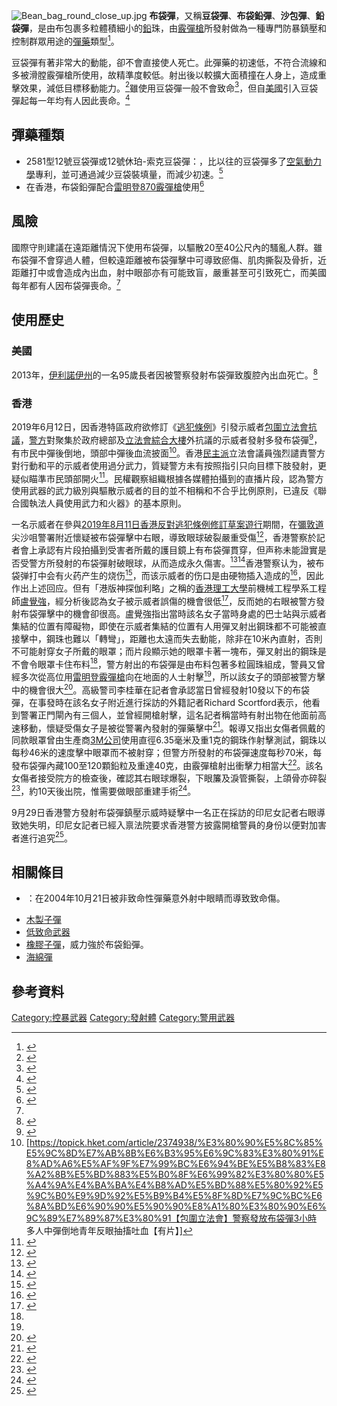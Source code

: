 [[File:Bean_bag_round_close_up.jpg|thumb]]
'''布袋彈'''，又稱'''豆袋彈'''、'''布袋鉛彈'''、'''沙包彈'''、'''鉛袋彈'''，是由布包裹多粒體積細小的[[鉛|鉛]]珠，由[[霰彈槍|霰彈槍]]所發射做為一種專門防暴鎮壓和控制群眾用途的[[彈藥|彈藥]]類型<ref>{{cite web|url=https://www.thenewslens.com/article/120667|title=香港警方鎮壓反送中抗爭用的「豆袋彈」是什麼彈藥？|date=2019-06-13|publisher=關鍵評論|accessdate=2019-06-13|archive-date=2019-06-13|archive-url=https://web.archive.org/web/20190613061948/https://www.thenewslens.com/article/120667|dead-url=no}}</ref>。

豆袋彈有著非常大的動能，卻不會直接使人死亡。此彈藥的初速低，不符合流線和多被滑膛霰彈槍所使用，故精準度較低。射出後以較擴大面積撞在人身上，造成重擊效果，減低目標移動能力。<ref>{{Cite web |url=https://hk.news.appledaily.com/breaking/realtime/article/20190612/59707251 |title=【引渡惡法】警催淚彈 橡膠子彈 布袋彈 胡椒彈齊發 2小時清場 |accessdate=2019-06-13 |archive-date=2020-05-09 |archive-url=https://web.archive.org/web/20200509085158/https://hk.news.appledaily.com/breaking/realtime/article/20190612/59707251 |dead-url=no }}</ref>雖使用豆袋彈一般不會致命<ref>{{cite web |url=https://udn.com/news/story/7331/3868077 |title=港警使用的豆袋彈多可怕？常用於鎮壓防暴 可致重傷 |date=2019-06-12 |publisher=聯合新聞網 |accessdate=2019-06-13 |archive-date=2019-06-12 |archive-url=https://web.archive.org/web/20190612141903/https://udn.com/news/story/7331/3868077 |dead-url=no }}</ref>，但自[[美國|美國]]引入豆袋彈起每一年均有人因此喪命。<ref name="ncjrs1">{{cite web |url=http://www.ncjrs.gov/pdffiles1/nij/206089.pdf |title=Impact Munitions Use: Types, Targets, Effects |first1=Ken |last1=Hubbs |first2=David |last2=Klinger |date=October 2004 |format=[[Portable_Document_Format|PDF]] |publisher=National Institute of Justice, United States Department of Justice |accessdate=25 March 2011 |archive-date=2019-08-15 |archive-url=https://web.archive.org/web/20190815080222/https://www.ncjrs.gov/pdffiles1/nij/206089.pdf |dead-url=no }}</ref>

==彈藥種類==
* 2581型12號豆袋彈或12號休珀-索克豆袋彈：{{來源請求|為[[CTS公司|CTS公司]]所研發}}，比以往的豆袋彈多了[[空氣動力學|空氣動力學]]專利，並可通過減少豆袋裝填量，而減少初速。<ref>{{cite web |url=https://blog.xuite.net/billing.wen/lovetraining/53538822-%E9%9D%9E%E8%87%B4%E5%91%BD%E6%AD%A6%E5%99%A8 |title=非致命武器_豆袋槍 |date=2011-11-04 |publisher=李海的常訓課 |accessdate=2019-06-13 |archive-date=2019-12-20 |archive-url=https://web.archive.org/web/20191220034040/https://blog.xuite.net/billing.wen/lovetraining/53538822-%E9%9D%9E%E8%87%B4%E5%91%BD%E6%AD%A6%E5%99%A8 |dead-url=no }}</ref>
* 在香港，布袋鉛彈配合[[雷明登870霰彈槍|雷明登870霰彈槍]]使用<ref>{{Cite news |url= http://www.inmediahk.net/node/1026759 |title= 防暴警察武器配套全解構 |work= [[香港獨立媒體|香港獨立媒體]] |date= 2014-10-02 |accessdate= 2019-06-14 |archive-date= 2017-08-27 |archive-url= https://web.archive.org/web/20170827172027/http://www.inmediahk.net/node/1026759 |dead-url= no }}</ref>

==風險==
國際守則建議在遠距離情況下使用布袋彈，以驅散20至40公尺內的騷亂人群。雖布袋彈不會穿過人體，但較遠距離被布袋彈擊中可導致瘀傷、肌肉撕裂及骨折，近距離打中或會造成內出血，射中眼部亦有可能致盲，嚴重甚至可引致死亡，而美國每年都有人因布袋彈喪命。<ref name="ncjrs1"/>

==使用歷史==
===美國===
2013年，[[伊利諾伊州|伊利諾伊州]]{{link-en|森林公園 (伊利諾伊州)|Park Forest, Illinois|森林公園}}的一名95歲長者因被警察發射布袋彈致腹腔內出血死亡。<ref>{{cite news | url = http://www.chicagotribune.com/news/local/breaking/chi-autopsy-bean-bag-rounds-fired-by-police-killed-park-forest-man-95-20130728,0,5356856.story |title = Autopsy: Bean bag rounds fired by police killed Park Forest man, 95 | archive-url=https://web.archive.org/web/20130901032417/http://www.chicagotribune.com/news/local/breaking/chi-autopsy-bean-bag-rounds-fired-by-police-killed-park-forest-man-95-20130728,0,5356856.story |archive-date=2013-09-01 | dead-url = yes | newspaper = Chicago Tribune | date = July 28, 2013}}</ref>

===香港===
2019年6月12日，因香港特區政府欲修訂《[[逃犯條例|逃犯條例]]》引發示威者[[2019年6月12日香港反對逃犯條例修訂草案佔領行動|包圍立法會抗議]]，[[香港警察|警方]]對聚集於政府總部及[[立法會綜合大樓|立法會綜合大樓]]外抗議的示威者發射多發布袋彈<ref>{{youtube|hfak7SPWOvY|逃犯條例二讀 (12/6) - 示威者攻入示威區警發射布袋彈}}</ref>，有市民中彈後倒地，頭部中彈後血流披面<ref>[https://topick.hket.com/article/2374938/%E3%80%90%E5%8C%85%E5%9C%8D%E7%AB%8B%E6%B3%95%E6%9C%83%E3%80%91%E8%AD%A6%E5%AF%9F%E7%99%BC%E6%94%BE%E5%B8%83%E8%A2%8B%E5%BD%883%E5%B0%8F%E6%99%82%E3%80%80%E5%A4%9A%E4%BA%BA%E4%B8%AD%E5%BD%88%E5%80%92%E5%9C%B0%E9%9D%92%E5%B9%B4%E5%8F%8D%E7%9C%BC%E6%8A%BD%E6%90%90%E5%90%90%E8%A1%80%E3%80%90%E6%9C%89%E7%89%87%E3%80%91【包圍立法會】警察發放布袋彈3小時　多人中彈倒地青年反眼抽搐吐血【有片】]</ref>。香港[[民主派_(香港)|民主派]]立法會議員強烈譴責警方對行動和平的示威者使用過分武力，質疑警方未有按照指引只向目標下肢發射，更疑似瞄準市民頭部開火<ref>{{Cite web |url=https://hk.news.appledaily.com/local/daily/article/20190613/20702862 |title=警違法用武　多人頭中彈 |accessdate=2019-06-13 |archive-date=2019-06-16 |archive-url=https://web.archive.org/web/20190616194955/https://hk.news.appledaily.com/local/daily/article/20190613/20702862 |dead-url=no }}</ref>。民權觀察組織根據各媒體拍攝到的直播片段，認為警方使用武器的武力級別與驅散示威者的目的並不相稱和不合乎比例原則，已違反《聯合國執法人員使用武力和火器》的基本原則。

一名示威者在參與[[2019年8月11日香港反對逃犯條例修訂草案遊行|2019年8月11日香港反對逃犯條例修訂草案遊行]]期間，在[[彌敦道|彌敦道]]尖沙咀警署附近懷疑被布袋彈擊中右眼，導致眼球破裂嚴重受傷<ref>{{cite news |title=【 8.11 尖沙咀】疑布袋彈打穿眼罩　女子血流如注送院　據報右眼球爆裂 |url=https://www.thestandnews.com/politics/8-11-%E5%B0%96%E6%B2%99%E5%92%80-%E7%96%91%E5%B8%83%E8%A2%8B%E5%BD%88%E6%89%93%E7%A9%BF%E7%9C%BC%E7%BD%A9-%E5%A5%B3%E5%AD%90%E8%A1%80%E6%B5%81%E5%A6%82%E6%B3%A8%E9%80%81%E9%99%A2/ |accessdate=2019-08-12 |publisher=立場新聞 |date=2019-08-11 |archive-date=2019-08-11 |archive-url=https://web.archive.org/web/20190811231546/https://thestandnews.com/politics/8-11-%E5%B0%96%E6%B2%99%E5%92%80-%E7%96%91%E5%B8%83%E8%A2%8B%E5%BD%88%E6%89%93%E7%A9%BF%E7%9C%BC%E7%BD%A9-%E5%A5%B3%E5%AD%90%E8%A1%80%E6%B5%81%E5%A6%82%E6%B3%A8%E9%80%81%E9%99%A2/ |dead-url=no }}</ref>，香港警察於記者會上承認有片段拍攝到受害者所戴的護目鏡上有布袋彈貫穿，但声称未能證實是否受警方所發射的布袋彈射破眼球，从而造成永久傷害。<ref>{{Cite web |url=https://hk.news.appledaily.com/local/realtime/article/20190612/59708793 |title=人權組織質疑警濫用武力涉違國際法 |accessdate=2019-06-13 |archive-date=2019-06-13 |archive-url=https://web.archive.org/web/20190613130819/https://hk.news.appledaily.com/local/realtime/article/20190612/59708793 |dead-url=no }}</ref><ref>{{Cite web |url=https://www.facebook.com/AmnestyHK/photos/%E8%81%AF%E5%90%88%E5%9C%8B%E5%9F%B7%E6%B3%95%E4%BA%BA%E5%93%A1%E4%BD%BF%E7%94%A8%E6%AD%A6%E5%8A%9B%E5%92%8C%E7%81%AB%E5%99%A8%E7%9A%84%E5%9F%BA%E6%9C%AC%E5%8E%9F%E5%89%87%E7%AC%AC13%E6%A2%9D%E8%A8%82%E6%98%8E%E5%9C%A8%E9%A9%85%E6%95%A3%E9%9D%9E%E6%B3%95%E8%80%8C%E9%9D%9E%E6%9A%B4%E5%8A%9B%E7%9A%84%E9%9B%86%E6%9C%83%E6%99%82%E5%9F%B7%E6%B3%95%E4%BA%BA%E5%93%A1%E6%87%89%E9%81%BF%E5%85%8D%E4%BD%BF%E7%94%A8%E6%AD%A6%E5%8A%9B%E6%88%96%E5%9C%A8%E5%AF%A6%E9%9A%9B%E7%84%A1%E6%B3%95%E9%81%BF%E5%85%8D%E6%99%82%E6%87%89%E5%B0%87%E4%BD%BF%E7%94%A8%E6%AD%A6%E5%8A%9B%E9%99%90%E5%88%B6%E5%88%B0%E5%BF%85%E8%A6%81%E7%9A%84%E6%9C%80%E4%BD%8E%E9%99%90%E5%BA%A6%E5%9C%96%E7%82%BA%E4%B8%80%E8%A1%8C%E5%8B%95%E8%80%85/10152659398566273/ |title=國際特赦組織香港分會 Amnesty International Hong Kong Facebook |accessdate=2019-06-13 |archive-date=2019-09-22 |archive-url=https://web.archive.org/web/20190922060715/https://www.facebook.com/AmnestyHK/photos/%25E8%2581%25AF%25E5%2590%2588%25E5%259C%258B%25E5%259F%25B7%25E6%25B3%2595%25E4%25BA%25BA%25E5%2593%25A1%25E4%25BD%25BF%25E7%2594%25A8%25E6%25AD%25A6%25E5%258A%259B%25E5%2592%258C%25E7%2581%25AB%25E5%2599%25A8%25E7%259A%2584%25E5%259F%25BA%25E6%259C%25AC%25E5%258E%259F%25E5%2589%2587%25E7%25AC%25AC13%25E6%25A2%259D%25E8%25A8%2582%25E6%2598%258E%25E5%259C%25A8%25E9%25A9%2585%25E6%2595%25A3%25E9%259D%259E%25E6%25B3%2595%25E8%2580%258C%25E9%259D%259E%25E6%259A%25B4%25E5%258A%259B%25E7%259A%2584%25E9%259B%2586%25E6%259C%2583%25E6%2599%2582%25E5%259F%25B7%25E6%25B3%2595%25E4%25BA%25BA%25E5%2593%25A1%25E6%2587%2589%25E9%2581%25BF%25E5%2585%258D%25E4%25BD%25BF%25E7%2594%25A8%25E6%25AD%25A6%25E5%258A%259B%25E6%2588%2596%25E5%259C%25A8%25E5%25AF%25A6%25E9%259A%259B%25E7%2584%25A1%25E6%25B3%2595%25E9%2581%25BF%25E5%2585%258D%25E6%2599%2582%25E6%2587%2589%25E5%25B0%2587%25E4%25BD%25BF%25E7%2594%25A8%25E6%25AD%25A6%25E5%258A%259B%25E9%2599%2590%25E5%2588%25B6%25E5%2588%25B0%25E5%25BF%2585%25E8%25A6%2581%25E7%259A%2584%25E6%259C%2580%25E4%25BD%258E%25E9%2599%2590%25E5%25BA%25A6%25E5%259C%2596%25E7%2582%25BA%25E4%25B8%2580%25E8%25A1%258C%25E5%258B%2595%25E8%2580%2585/10152659398566273/ |dead-url=no }}</ref>香港警察认为，被布袋弹打中会有火药产生的烧伤<ref>{{cite journal |last1=Chan |first1=JTS |last2=Yeung |first2=RSD |title=A Study on Police bean Bag Injuries in a Pork Model |journal=Hong Kong Journal of Emergency Medicine |date=2003-04-01 |volume=10 |issue=2 |pages=124–129 |doi=10.1177/102490790301000210 |url=https://journals.sagepub.com/doi/abs/10.1177/102490790301000210 |language=en |issn=1024-9079 |access-date=2019-08-13 |archive-date=2019-08-13 |archive-url=https://web.archive.org/web/20190813111831/https://journals.sagepub.com/doi/abs/10.1177/102490790301000210 |dead-url=no }}</ref>，而该示威者的伤口是由硬物插入造成的<ref>{{cite web  |title=香港警方：无证据显示女示威者被“打爆眼球”是警方所为 |url=http://china.huanqiu.com/gangao/2019-08/15288864.html?agt=15422 |publisher=环球时报-环球网}}</ref>，因此作出上述回应。但有「港版神探伽利略」之稱的[[香港理工大學|香港理工大學]]前機械工程學系工程師[[盧覺強|盧覺強]]，經分析後認為女子被示威者誤傷的機會很低<ref name="am730-2019-08-13">{{cite news |title=女子疑中彈爆眼　盧覺強：示威者誤傷可能性不大 |url=https://www.am730.com.hk/news/%E6%96%B0%E8%81%9E/%E3%80%90%E7%A5%9E%E6%8E%A2%E6%8B%86%E8%A7%A3%E3%80%91%E5%A5%B3%E5%AD%90%E7%96%91%E4%B8%AD%E5%BD%88%E7%88%86%E7%9C%BC%E3%80%80%E7%9B%A7%E8%A6%BA%E5%BC%B7%EF%BC%9A%E7%A4%BA%E5%A8%81%E8%80%85%E8%AA%A4%E5%82%B7%E5%8F%AF%E8%83%BD%E6%80%A7%E4%B8%8D%E5%A4%A7-184507 |accessdate=2019-08-16 |work=AM730 |date=2019-08-13 |archive-date=2019-09-15 |archive-url=https://web.archive.org/web/20190915074303/https://www.am730.com.hk/news/%E6%96%B0%E8%81%9E/%E3%80%90%E7%A5%9E%E6%8E%A2%E6%8B%86%E8%A7%A3%E3%80%91%E5%A5%B3%E5%AD%90%E7%96%91%E4%B8%AD%E5%BD%88%E7%88%86%E7%9C%BC%E3%80%80%E7%9B%A7%E8%A6%BA%E5%BC%B7%EF%BC%9A%E7%A4%BA%E5%A8%81%E8%80%85%E8%AA%A4%E5%82%B7%E5%8F%AF%E8%83%BD%E6%80%A7%E4%B8%8D%E5%A4%A7-184507 |dead-url=no }}</ref>，反而她的右眼被警方發射布袋彈擊中的機會卻很高。盧覺強指出當時該名女子當時身處的巴士站與示威者集結的位置有障礙物，即使在示威者集結的位置有人用彈叉射出鋼珠都不可能被直接擊中，鋼珠也難以「轉彎」，距離也太遠而失去動能，除非在10米內直射，否則不可能射穿女子所戴的眼罩；而片段顯示她的眼罩卡著一塊布，彈叉射出的鋼珠是不會令眼罩卡住布料<ref name="am730-2019-08-13" />，警方射出的布袋彈是由布料包著多粒圓珠組成，警員又曾經多次從高位用[[雷明登870泵動式霰彈槍|雷明登霰彈槍]]向在地面的人士射擊<ref name="hk01-2019-08-14b" />，所以該女子的頭部被警方擊中的機會很大<ref name="hk01-2019-08-14b">{{cite news |title=重組少女受傷經過　倒地前15分鐘　防暴警曾高位放槍 |url=https://www.hk01.com/%E7%AA%81%E7%99%BC/363495/811%E8%A1%9D%E7%AA%81-%E9%87%8D%E7%B5%84%E5%B0%91%E5%A5%B3%E5%8F%97%E5%82%B7%E7%B6%93%E9%81%8E-%E5%80%92%E5%9C%B0%E5%89%8D15%E5%88%86%E9%90%98-%E9%98%B2%E6%9A%B4%E8%AD%A6%E6%9B%BE%E9%AB%98%E4%BD%8D%E6%94%BE%E6%A7%8D |accessdate=2019-08-16 |work=香港01 |date=2019-08-14 |archive-date=2019-08-16 |archive-url=https://web.archive.org/web/20190816114938/https://www.hk01.com/%E7%AA%81%E7%99%BC/363495/811%E8%A1%9D%E7%AA%81-%E9%87%8D%E7%B5%84%E5%B0%91%E5%A5%B3%E5%8F%97%E5%82%B7%E7%B6%93%E9%81%8E-%E5%80%92%E5%9C%B0%E5%89%8D15%E5%88%86%E9%90%98-%E9%98%B2%E6%9A%B4%E8%AD%A6%E6%9B%BE%E9%AB%98%E4%BD%8D%E6%94%BE%E6%A7%8D |dead-url=no }}</ref>。高級警司李桂華在記者會承認當日曾經發射10發以下的布袋彈，在事發時在該名女子附近進行採訪的外籍記者Richard Scortford表示，他看到警署正門閘內有三個人，並曾經開槍射擊，這名記者稱當時有射出物在他面前高速移動，懷疑受傷女子是被從警署內發射的彈藥擊中<ref name="hk01-2019-08-16c">{{cite news |title=少女爆眼　實測警署屬射程範圍　當晚射約十發布袋彈 |url=https://www.hk01.com/%E7%AA%81%E7%99%BC/364540/811%E8%A1%9D%E7%AA%81-%E5%B0%91%E5%A5%B3%E7%88%86%E7%9C%BC-%E5%AF%A6%E6%B8%AC%E8%AD%A6%E7%BD%B2%E5%B1%AC%E5%B0%84%E7%A8%8B%E7%AF%84%E5%9C%8D-%E7%95%B6%E6%99%9A%E5%B0%84%E7%B4%84%E5%8D%81%E7%99%BC%E5%B8%83%E8%A2%8B%E5%BD%88 |accessdate=2019-08-16 |work=香港01 |date=2019-08-16 |archive-date=2019-08-16 |archive-url=https://web.archive.org/web/20190816200522/https://www.hk01.com/%E7%AA%81%E7%99%BC/364540/811%E8%A1%9D%E7%AA%81-%E5%B0%91%E5%A5%B3%E7%88%86%E7%9C%BC-%E5%AF%A6%E6%B8%AC%E8%AD%A6%E7%BD%B2%E5%B1%AC%E5%B0%84%E7%A8%8B%E7%AF%84%E5%9C%8D-%E7%95%B6%E6%99%9A%E5%B0%84%E7%B4%84%E5%8D%81%E7%99%BC%E5%B8%83%E8%A2%8B%E5%BD%88 |dead-url=no }}</ref>。報導又指出女傷者佩戴的同款眼罩曾由生產商[[3M公司|3M公司]]使用直徑6.35毫米及重1克的鋼珠作射擊測試，鋼珠以每秒46米的速度擊中眼罩而不被射穿；但警方所發射的布袋彈速度每秒70米，每發布袋彈內藏100至120顆鉛粒及重達40克，由霰彈槍射出衝擊力相當大<ref name="cd-2019-08-19">{{cite news |title=有片為證！港女中彈時　布袋彈插入護目鏡 |url=http://mobile.chinesedaily.com/plus/view.php?aid=378525 |accessdate=2019-08-20 |work=今日華人網 |date=2019-08-19 |archive-date=2020-05-09 |archive-url=https://web.archive.org/web/20200509085318/http://mobile.chinesedaily.com/plus/view.php?aid=378525 |dead-url=no }}</ref>。該名女傷者接受院方的檢查後，確認其右眼球爆裂，下眼簾及淚管撕裂，上頜骨亦碎裂<ref name="md-2019-08-17a">{{cite news |title=中彈女子「胞妹」述狀況 眼球破裂 頜骨全碎 |url=https://www.metrodaily.hk/metro_news/%E4%B8%AD%E5%BD%88%E5%A5%B3%E5%AD%90%E8%83%9E%E5%A6%B9%E8%BF%B0%E7%8B%80%E6%B3%81-%E7%9C%BC%E7%90%83%E7%A0%B4%E8%A3%82-%E9%A0%9C%E9%AA%A8%E5%85%A8%E7%A2%8E/ |accessdate=2019-08-17 |work=都市日報 |date=2019-08-17 |archive-url=https://web.archive.org/web/20190914011352/https://www.metrodaily.hk/metro_news/%e4%b8%ad%e5%bd%88%e5%a5%b3%e5%ad%90%e8%83%9e%e5%a6%b9%e8%bf%b0%e7%8b%80%e6%b3%81-%e7%9c%bc%e7%90%83%e7%a0%b4%e8%a3%82-%e9%a0%9c%e9%aa%a8%e5%85%a8%e7%a2%8e/ |archive-date=2019-09-14 |dead-url=yes }}</ref>，約10天後出院，惟需要做眼部重建手術<ref>{{Cite news |url=https://hk.news.appledaily.com/local/realtime/article/20190820/59952131 |title=爆眼少女出院右眼暫可「見光」 需接受眼部重建手術 |accessdate=2019-08-21 |date=2019-08-20 |work=蘋果日報 |archive-date=2019-08-21 |archive-url=https://web.archive.org/web/20190821021313/https://hk.news.appledaily.com/local/realtime/article/20190820/59952131 |dead-url=no }}</ref>。

9月29日香港警方發射布袋彈鎮壓示威時疑擊中一名正在採訪的印尼女記者右眼導致她失明，印尼女記者已經入禀法院要求香港警方披露開槍警員的身份以便對加害者進行追究<ref name="印尼記者">{{cite news |title=印尼記者疑中布袋彈　律師擬入稟私人檢控　警稱不評論　僅強調按機制調查 |url=https://thestandnews.com/politics/%E5%8D%B0%E5%B0%BC%E8%A8%98%E8%80%85%E7%96%91%E4%B8%AD%E5%B8%83%E8%A2%8B%E5%BD%88-%E8%AD%A6%E4%B8%8D%E8%A9%95%E8%AB%96%E5%BE%8B%E5%B8%AB%E6%93%AC%E5%85%A5%E7%A8%9F%E8%A6%81%E6%B1%82%E5%85%AC%E9%96%8B%E9%96%8B%E6%A7%8D%E8%AD%A6%E8%BA%AB%E4%BB%BD-%E5%83%85%E5%BC%B7%E8%AA%BF%E6%8C%89%E6%A9%9F%E5%88%B6%E8%AA%BF%E6%9F%A5/ |accessdate=2019-10-31 |work=立場新聞 |date=2019-10-13 |archive-date=2019-11-06 |archive-url=https://web.archive.org/web/20191106230407/http://www.thestandnews.com/politics/%E5%8D%B0%E5%B0%BC%E8%A8%98%E8%80%85%E7%96%91%E4%B8%AD%E5%B8%83%E8%A2%8B%E5%BD%88-%E8%AD%A6%E4%B8%8D%E8%A9%95%E8%AB%96%E5%BE%8B%E5%B8%AB%E6%93%AC%E5%85%A5%E7%A8%9F%E8%A6%81%E6%B1%82%E5%85%AC%E9%96%8B%E9%96%8B%E6%A7%8D%E8%AD%A6%E8%BA%AB%E4%BB%BD-%E5%83%85%E5%BC%B7%E8%AA%BF%E6%8C%89%E6%A9%9F%E5%88%B6%E8%AA%BF%E6%9F%A5/ |dead-url=no }}</ref>。

==相關條目==
*{{le|維多利亞·斯内爾格羅夫遭射擊|Shooting of Victoria Snelgrove}}：在2004年10月21日被非致命性彈藥意外射中眼睛而導致致命傷。
*[[木製子彈|木製子彈]]
*[[低致命武器|低致命武器]]
*[[橡膠子彈|橡膠子彈]]，威力強於布袋鉛彈。
*[[海綿彈|海綿彈]]

==參考資料==
{{reflist}}
[[Category:控暴武器|Category:控暴武器]]
[[Category:發射體|Category:發射體]]
[[Category:警用武器|Category:警用武器]]